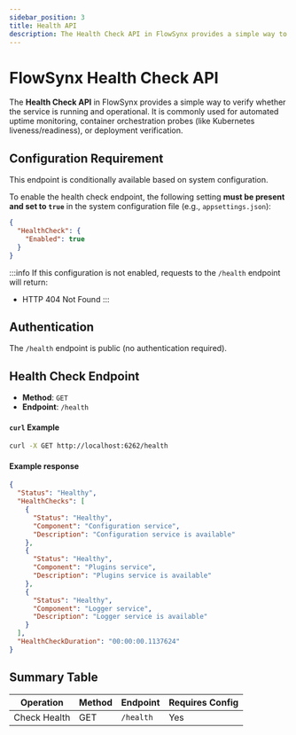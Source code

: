 ```yaml
---
sidebar_position: 3
title: Health API
description: The Health Check API in FlowSynx provides a simple way to verify whether the service is running and operational. It is commonly used for automated uptime monitoring, container orchestration probes (like Kubernetes liveness/readiness), or deployment verification.
---
```


# FlowSynx Health Check API

The **Health Check API** in FlowSynx provides a simple way to verify whether the service is running and operational. 
It is commonly used for automated uptime monitoring, container orchestration probes (like Kubernetes liveness/readiness), 
or deployment verification.

## Configuration Requirement
This endpoint is conditionally available based on system configuration.

To enable the health check endpoint, the following setting **must be present and set to `true`** in the system configuration file (e.g., `appsettings.json`):

```json
{
  "HealthCheck": {
    "Enabled": true
  }
}
```

:::info
If this configuration is not enabled, requests to the `/health` endpoint will return:
- HTTP 404 Not Found
:::

## Authentication
The `/health` endpoint is public (no authentication required).

## Health Check Endpoint
- **Method**: `GET`
- **Endpoint**: `/health`

#### `curl` Example
```bash
curl -X GET http://localhost:6262/health
```

#### Example response
```json
{
  "Status": "Healthy",
  "HealthChecks": [
    {
      "Status": "Healthy",
      "Component": "Configuration service",
      "Description": "Configuration service is available"
    },
    {
      "Status": "Healthy",
      "Component": "Plugins service",
      "Description": "Plugins service is available"
    },
    {
      "Status": "Healthy",
      "Component": "Logger service",
      "Description": "Logger service is available"
    }
  ],
  "HealthCheckDuration": "00:00:00.1137624"
}
```

## Summary Table
| Operation    | Method | Endpoint  | Requires Config |
| ------------ | ------ | --------- | --------------- |
| Check Health | GET    | `/health` | Yes             |
